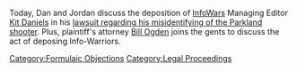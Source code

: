 {{Episode|title=Formulaic Objections Part 5|episodeNumber=664|airDate=March 29, 2022|episodeType=Formulaic Objections|previousEpisode=[[663: July 24, 2003]]|nextEpisode=[[665: Formulaic Objections Part 6]]}}{{Stub}}

Today, Dan and Jordan discuss the deposition of [[InfoWars]] Managing Editor [[Kit Daniels]] in his [[Texas Parkland Shooting Lawsuit (Fontaine v. Jones)|lawsuit regarding his misidentifying of the Parkland shooter]].  Plus, plaintiff's attorney [[Bill Ogden]] joins the gents to discuss the act of deposing Info-Warriors.
[[Category:Formulaic Objections]]
[[Category:Legal Proceedings]]
